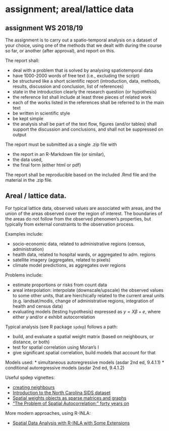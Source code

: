 # assignment; areal/lattice data

## assignment WS 2018/19

The assignment is to carry out a spatio-temporal analysis on a
dataset of your choice, using one of the methods that we dealt with
during the course so far, or another (after approval), and report
on this.

The report shall:

* deal with a problem that is solved by analysing spatiotemporal data
* have 1000-2000 words of free text (i.e., excluding the script)
* be structured like a short scientific report (introduction, data, methods, results, discussion and conclusion, list of references)
* state in the introduction clearly the research question (or hypothesis)
* the reference list shall include at least three pieces of related work
* each of the works listed in the references shall be referred to in the main text
* be written in scientific style
* be kept simple
* the analysis shall be part of the text flow, figures (and/or tables) shall support the discussion and conclusions, and shall not be suppressed on output

The report must be submitted as a single .zip file with 

* the report in an R-Markdown file (or similar), 
* the data used, 
* the final form (either html or pdf)

The report shall be reproducible based on the included .Rmd file and the material in the .zip file.

## Areal / lattice data.

For typical lattice data, observed values are associated with
areas, and the union of the areas observed cover the region of
interest. The boundaries of the areas do not follow from the observed
phenomen's properties, but typically from external constraints to
the observation process.

Examples include:

* socio-economic data, related to administrative regions (census, administration)
* health data, related to hospital wards, or aggregated to adm. regions
* satellite imagery (aggregates, related to pixels)
* climate model predictions, as aggregates over regions

Problems include:

* estimate proportions or risks from count data
* areal interpolation: interpolate (downscale/upscale) the observed values to some other units, that are hierchically related to the current areal units (e.g. landsat/modis, change of administrative regions, integration of health and census data)
* evaluating models (testing hypothesis) expressed as $y = X\beta + e$, where either $y$ and/or $e$ exhibit autocorrelation


Typical analysis (see R package `spdep`) follows a path:

* build, and evaluate a spatial weight matrix (based on neighbours, or distance, or both)
* test for spatial correlation using Moran's I
* give significant spatial correlation, build models that account for that

Models used:
* simultaneous autoregressive models (asdar 2nd ed, 9.4.1.1)
* conditional autoregressive models (asdar 2nd ed, 9.4.1.2)

Useful spdep vignettes:

* [creating neighbours](https://cran.r-project.org/web/packages/spdep/vignettes/nb.pdf)
* [Introduction to the North Carolina SIDS dataset](https://cran.r-project.org/web/packages/spdep/vignettes/sids.pdf)
* [Spatial weights objects as sparse matrices and graphs](https://cran.r-project.org/web/packages/spdep/vignettes/nb_igraph.html)
* ["The Problem of Spatial Autocorrelation:" forty years on](https://cran.r-project.org/web/packages/spdep/vignettes/CO69.pdf)

More modern approaches, using R-INLA:

* [Spatial Data Analysis with R-INLA with Some Extensions](https://www.jstatsoft.org/article/view/v063i20)
